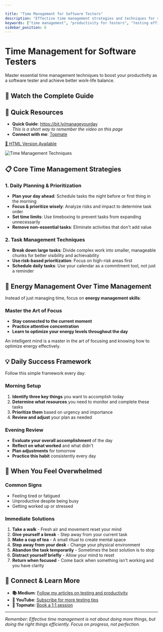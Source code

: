 ```yaml
---

title: "Time Management for Software Testers"
description: "Effective time management strategies and techniques for software testers to improve productivity and work-life balance."
keywords: ["time management", "productivity for testers", "testing efficiency", "work organization", "QA productivity"]
sidebar_position: 6
---
```



# Time Management for Software Testers

Master essential time management techniques to boost your productivity as a software tester and achieve better work-life balance.

## 🎥 Watch the Complete Guide

<YouTubeEmbed 
  videoId="1wYUnOddr8o" 
  title="Time Management Tips for Testers" 
/>

## 🎯 Quick Resources
- **Quick Guide**: https://bit.ly/manageyourday  
  *This is a short way to remember the video on this page*
- **Connect with me**: [Topmate](https://topmate.io/gauravkhurana)

[📄 HTML Version Available](https://htmlpreview.github.io/?https://github.com/gauravkhuraana/Testing/blob/main/Time%20Management/Time%20Management%20www.udzial.com.html)

![Time Management Techniques](./Time%20Management%20www.udzial.com.png "Time Management Strategies for Testers")

## 📋 Core Time Management Strategies

### 1. Daily Planning & Prioritization
- **Plan your day ahead**: Schedule tasks the night before or first thing in the morning
- **Focus & prioritize wisely**: Analyze risks and impact to determine task order
- **Set time limits**: Use timeboxing to prevent tasks from expanding unnecessarily
- **Remove non-essential tasks**: Eliminate activities that don't add value

### 2. Task Management Techniques
- **Break down large tasks**: Divide complex work into smaller, manageable chunks for better visibility and achievability
- **Use risk-based prioritization**: Focus on high-risk areas first
- **Schedule daily tasks**: Use your calendar as a commitment tool, not just a reminder

## 🧠 Energy Management Over Time Management

Instead of just managing time, focus on **energy management skills**:

### Master the Art of Focus
- **Stay connected to the current moment**
- **Practice attentive concentration**
- **Learn to optimize your energy levels throughout the day**

An intelligent mind is a master in the art of focusing and knowing how to optimize energy effectively.

## 💡 Daily Success Framework

Follow this simple framework every day:

### Morning Setup
1. **Identify three key things** you want to accomplish today
2. **Determine what resources** you need to monitor and complete these tasks
3. **Prioritize them** based on urgency and importance
4. **Review and adjust** your plan as needed

### Evening Review
- **Evaluate your overall accomplishment** of the day
- **Reflect on what worked** and what didn't
- **Plan adjustments** for tomorrow
- **Practice this habit** consistently every day

## 🚨 When You Feel Overwhelmed

### Common Signs
- Feeling tired or fatigued
- Unproductive despite being busy
- Getting worked up or stressed

### Immediate Solutions
1. **Take a walk** - Fresh air and movement reset your mind
2. **Give yourself a break** - Step away from your current task
3. **Make a cup of tea** - A small ritual to create mental space
4. **Step away from your desk** - Change your physical environment
5. **Abandon the task temporarily** - Sometimes the best solution is to stop
6. **Distract yourself briefly** - Allow your mind to reset
7. **Return when focused** - Come back when something isn't working and you have clarity

## 🔗 Connect & Learn More

- **📚 Medium**: [Follow my articles on testing and productivity](https://medium.com/@gauravkhuraana)
- **🎥 YouTube**: [Subscribe for more testing tips](https://youtube.com/@gauravkhurana)
- **💬 Topmate**: [Book a 1:1 session](https://topmate.io/gauravkhurana)

---

*Remember: Effective time management is not about doing more things, but doing the right things efficiently. Focus on progress, not perfection.*
